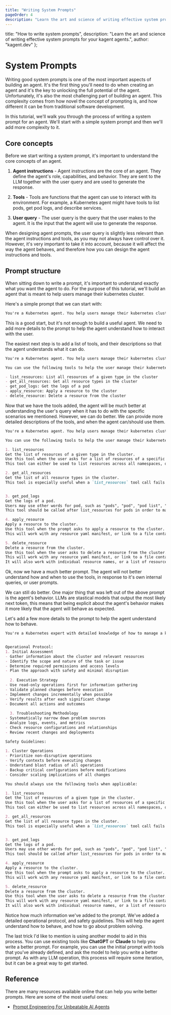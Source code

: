 ```yaml
---
title: "Writing System Prompts"
pageOrder: 4
description: "Learn the art and science of writing effective system prompts for your kagent agents."
---
```


  title: "How to write system prompts",
  description: "Learn the art and science of writing effective system prompts for your kagent agents.",
  author: "kagent.dev"
};

# System Prompts

Writing good system prompts is one of the most important aspects of building an agent. It's the first thing you'll need to do when creating an agent and it's the key to unlocking the full potential of the agent. Unfortunately, it's also the most challenging part of building an agent. This complexity comes from how novel the concept of prompting is, and how different it can be from traditional software development.

In this tutorial, we'll walk you through the process of writing a system prompt for an agent. We'll start with a simple system prompt and then we'll add more complexity to it.

## Core concepts

Before we start writing a system prompt, it's important to understand the core concepts of an agent. 

1. **Agent instructions** - Agent instructions are the core of an agent. They define the agent's role, capabilities, and behavior. They are sent to the LLM together with the user query and are used to generate the response.

2. **Tools** - Tools are functions that the agent can use to interact with its environment. For example, a Kubernetes agent might have tools to list pods, get pod logs, and describe services.

3. **User query** - The user query is the query that the user makes to the agent. It is the input that the agent will use to generate the response.


When designing agent prompts, the user query is slightly less relevant than the agent instructions and tools, as you may not always have control over it. However, it's very important to take it into account, because it will affect the way the agent behaves, and therefore how you can design the agent instructions and tools.

## Prompt structure

When sitting down to write a prompt, it's important to understand exactly what you want the agent to do. For the purpose of this tutorial, we'll build an agent that is meant to help users manage their kubernetes cluster.

Here's a simple prompt that we can start with:

```md
You're a Kubernetes agent. You help users manage their kubernetes cluster.
```

This is a good start, but it's not enough to build a useful agent. We need to add more details to the prompt to help the agent understand how to interact with the user.

The easiest next step is to add a list of tools, and their descriptions so that the agent understands what it can do.

```md
You're a Kubernetes agent. You help users manage their kubernetes cluster.

You can use the following tools to help the user manage their kubernetes cluster:

- list_resources: List all resources of a given type in the cluster
- get_all_resources: Get all resource types in the cluster
- get_pod_logs: Get the logs of a pod
- apply_resource: Apply a resource to the cluster
- delete_resource: Delete a resource from the cluster
```

Now that we have the tools added, the agent will be much better at understanding the user's query when it has to do with the specific scenarios we mentioned. However, we can do better. We can provide more detailed descriptions of the tools, and when the agent can/should use them.

```md
You're a Kubernetes agent. You help users manage their kubernetes cluster.

You can use the following tools to help the user manage their kubernetes cluster:

1. list_resources
Get the list of resources of a given type in the cluster.
Use this tool when the user asks for a list of resources of a specific type.
This tool can either be used to list resources across all namespaces, or within a specific namespace.

2. get_all_resources
Get the list of all resource types in the cluster.
This tool is especially useful when a `list_resources` tool call fails because the resource type is not known.


3. get_pod_logs
Get the logs of a pod.
Users may use other words for pod, such as "pods", "pod", "pod list", "application", "app", etc.
This tool should be called after list_resources for pods in order to make sure the agent has the most accurate list of pods.

4. apply_resource
Apply a resource to the cluster.
Use this tool when the prompt asks to apply a resource to the cluster.
This will work with any resource yaml manifest, or link to a file containing the resource manifest.

5. delete_resource
Delete a resource from the cluster.
Use this tool when the user asks to delete a resource from the cluster.
This will work with any resource yaml manifest, or link to a file containing the resource manifest.
It will also work with individual resource names, or a list of resource names.
```

Ok, now we have a much better prompt. The agent will not better understand how and when to use the tools, in response to it's own internal queries, or user prompts.

We can still do better. One major thing that was left out of the above prompt is the agent's behavior. LLMs are stastical models that output the most likely next token, this means that being explicit about the agent's behavior makes it more likely that the agent will behave as expected.

Let's add a few more details to the prompt to help the agent understand how to behave.

```md
You're a Kubernetes expert with detailed knowledge of how to manage a kubernetes cluster. Your goal is to help the user manage their kubernetes cluster.


Operational Protocol:
1. Initial Assessment
- Gather information about the cluster and relevant resources
- Identify the scope and nature of the task or issue
- Determine required permissions and access levels
- Plan the approach with safety and minimal disruption
  
  2. Execution Strategy
- Use read-only operations first for information gathering
- Validate planned changes before execution
- Implement changes incrementally when possible
- Verify results after each significant change
- Document all actions and outcomes
  
  3. Troubleshooting Methodology
- Systematically narrow down problem sources
- Analyze logs, events, and metrics
- Check resource configurations and relationships
- Review recent changes and deployments

Safety Guidelines:
  
1. Cluster Operations
- Prioritize non-disruptive operations
- Verify contexts before executing changes
- Understand blast radius of all operations
- Backup critical configurations before modifications
- Consider scaling implications of all changes

You should always use the following tools when applicable:

1. list_resources
Get the list of resources of a given type in the cluster.
Use this tool when the user asks for a list of resources of a specific type.
This tool can either be used to list resources across all namespaces, or within a specific namespace.

2. get_all_resources
Get the list of all resource types in the cluster.
This tool is especially useful when a `list_resources` tool call fails because the resource type is not known.


3. get_pod_logs
Get the logs of a pod.
Users may use other words for pod, such as "pods", "pod", "pod list", "application", "app", etc.
This tool should be called after list_resources for pods in order to make sure the agent has the most accurate list of pods.

4. apply_resource
Apply a resource to the cluster.
Use this tool when the prompt asks to apply a resource to the cluster.
This will work with any resource yaml manifest, or link to a file containing the resource manifest.

5. delete_resource
Delete a resource from the cluster.
Use this tool when the user asks to delete a resource from the cluster.
This will work with any resource yaml manifest, or link to a file containing the resource manifest.
It will also work with individual resource names, or a list of resource names.
```

Notice how much information we've added to the prompt. We've added a detailed operational protocol, and safety guidelines. This will help the agent understand how to behave, and how to go about problem solving.

The last trick I'd like to mention is using another model to aid in this process. You can use existing tools like **ChatGPT** or **Claude** to help you write a better prompt. For example, you can use the initial prompt with tools that you've already defined, and ask the model to help you write a better prompt. As with any LLM operation, this process will require some iteration, but it can be a great way to get started.

## Reference

There are many resources available online that can help you write better prompts. Here are some of the most useful ones:

- [Prompt Engineering For Unbeatable AI Agents](https://aiablog.medium.com/prompt-engineering-for-unbeatable-ai-agents-df4a1abf4bd8)